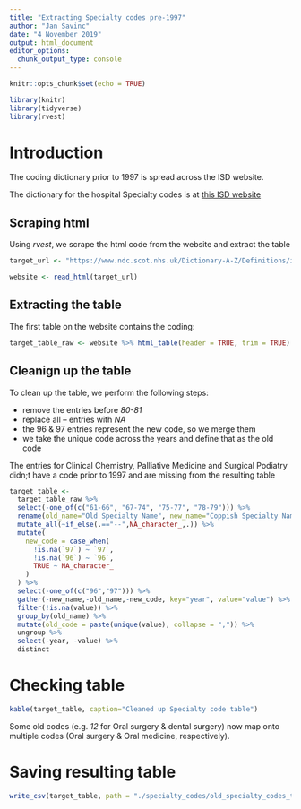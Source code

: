 ```yaml
---
title: "Extracting Specialty codes pre-1997"
author: "Jan Savinc"
date: "4 November 2019"
output: html_document
editor_options: 
  chunk_output_type: console
---
```



```r
knitr::opts_chunk$set(echo = TRUE)

library(knitr)
library(tidyverse)
library(rvest)
```

# Introduction

The coding dictionary prior to 1997 is spread across the ISD website.

The dictionary for the hospital Specialty codes is at [this ISD website](https://www.ndc.scot.nhs.uk/Dictionary-A-Z/Definitions/index.asp?Search=S&ID=753&Title=SMR1/01%20Specialty%20Codes%20from%201961-96%20(SMR%20METADATA))

## Scraping html

Using *rvest*, we scrape the html code from the website and extract the table

```r
target_url <- "https://www.ndc.scot.nhs.uk/Dictionary-A-Z/Definitions/index.asp?Search=S&ID=753&Title=SMR1/01%20Specialty%20Codes%20from%201961-96%20(SMR%20METADATA)"

website <- read_html(target_url)
```

## Extracting the table

The first table on the website contains the coding:

```r
target_table_raw <- website %>% html_table(header = TRUE, trim = TRUE) %>% .[[1]]
```

## Cleanign up the table

To clean up the table, we perform the following steps:

* remove the entries before *80-81*
* replace all *--* entries with *NA*
* the 96 & 97 entries represent the new code, so we merge them
* we take the unique code across the years and define that as the old code

The entries for Clinical Chemistry, Palliative Medicine and Surgical Podiatry didn;t have a code prior to 1997 and are missing from the resulting table

```r
target_table <-
  target_table_raw %>%
  select(-one_of(c("61-66", "67-74", "75-77", "78-79"))) %>%
  rename(old_name="Old Specialty Name", new_name="Coppish Specialty Names") %>%
  mutate_all(~if_else(.=="--",NA_character_,.)) %>%
  mutate(
    new_code = case_when(
      !is.na(`97`) ~ `97`,
      !is.na(`96`) ~ `96`,
      TRUE ~ NA_character_
    )
  ) %>%
  select(-one_of(c("96","97"))) %>%
  gather(-new_name,-old_name,-new_code, key="year", value="value") %>%
  filter(!is.na(value)) %>%
  group_by(old_name) %>%
  mutate(old_code = paste(unique(value), collapse = ",")) %>%
  ungroup %>%
  select(-year, -value) %>%
  distinct
```

# Checking table

```r
kable(target_table, caption="Cleaned up Specialty code table")
```

Some old codes (e.g. *12* for Oral surgery & dental surgery) now map onto multiple codes (Oral surgery & Oral medicine, respectively).

# Saving resulting table

```r
write_csv(target_table, path = "./specialty_codes/old_specialty_codes_table.csv")
```


